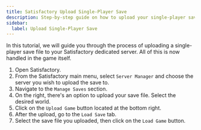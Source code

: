 ```yaml
---
title: Satisfactory Upload Single-Player Save
description: Step-by-step guide on how to upload your single-player save file to your Satisfactory server.
sidebar:
  label: Upload Single-Player Save
---
```


In this tutorial, we will guide you through the process of uploading a single-player save file to your Satisfactory dedicated server. All of this is now handled in the game itself.

1. Open Satisfactory.
2. From the Satisfactory main menu, select `Server Manager` and choose the server you wish to upload the save to.
3. Navigate to the `Manage Saves` section.
4. On the right, there's an option to upload your save file. Select the desired world.
5. Click on the `Upload Game` button located at the bottom right.
6. After the upload, go to the `Load Save` tab.
7. Select the save file you uploaded, then click on the `Load Game` button.